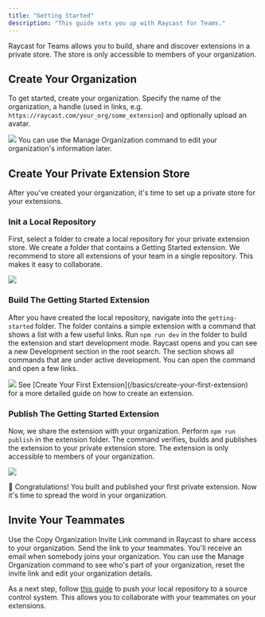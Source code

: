 ```yaml
---
title: "Getting Started"
description: "This guide sets you up with Raycast for Teams."
---
```


Raycast for Teams allows you to build, share and discover extensions in a private store. The store is only accessible to members of your organization.

## Create Your Organization

To get started, create your organization. Specify the name of the organization, a handle (used in links, e.g. `https://raycast.com/your_org/some_extension`) and optionally upload an avatar.

<Frame caption="Create an Organization">
  <img src="/images/teams/teams-create-organization.png" />
</Frame>

<Info>
  You can use the Manage Organization command to edit your organization's
  information later.
</Info>

## Create Your Private Extension Store

After you've created your organization, it's time to set up a private store for your extensions.

### Init a Local Repository

First, select a folder to create a local repository for your private extension store. We create a folder that contains a Getting Started extension. We recommend to store all extensions of your team in a single repository. This makes it easy to collaborate.

<Frame caption="Create Local Repository">
  <img src="/images/teams/teams-create-repository.png" />
</Frame>

### Build The Getting Started Extension

After you have created the local repository, navigate into the `getting-started` folder. The folder contains a simple extension with a command that shows a list with a few useful links. Run `npm run dev` in the folder to build the extension and start development mode. Raycast opens and you can see a new Development section in the root search. The section shows all commands that are under active development. You can open the command and open a few links.

<Frame caption="Build the Getting Started Extension">
  <img src="/images/teams/teams-develop-extension.png" />
</Frame>

<Info>
  See [Create Your First Extension](/basics/create-your-first-extension) for a
  more detailed guide on how to create an extension.
</Info>

### Publish The Getting Started Extension

Now, we share the extension with your organization. Perform `npm run publish` in the extension folder. The command verifies, builds and publishes the extension to your private extension store. The extension is only accessible to members of your organization.

<Frame caption="Publish the Getting Started Extension">
  <img src="/images/teams/teams-publish-extension.png" />
</Frame>

🎉 Congratulations! You built and published your first private extension. Now it's time to spread the word in your organization.

## Invite Your Teammates

Use the Copy Organization Invite Link command in Raycast to share access to your organization. Send the link to your teammates. You'll receive an email when somebody joins your organization. You can use the Manage Organization command to see who's part of your organization, reset the invite link and edit your organization details.

As a next step, follow [this guide](/teams/collaborate-on-private-extensions) to push your local repository to a source control system. This allows you to collaborate with your teammates on your extensions.
